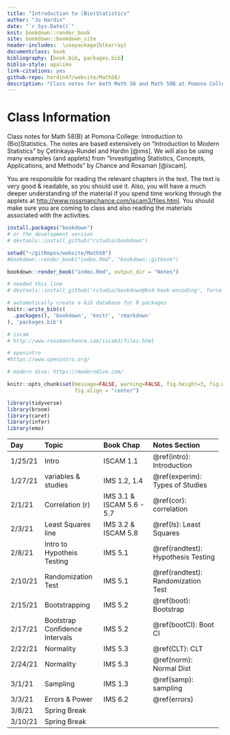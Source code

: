 ```yaml
---
title: "Introduction to (Bio)Statistics"
author: "Jo Hardin"
date: "`r Sys.Date()`"
knit: bookdown::render_book
site: bookdown::bookdown_site
header-includes:  \usepackage{blkarray}
documentclass: book
bibliography: [book.bib, packages.bib]
biblio-style: apalike
link-citations: yes
github-repo: hardin47/website/Math58/
description: "Class notes for both Math 58 and Math 58B at Pomona College: Introduction to Statistics and Introduction to Biostatistics.  The notes are based extensively on Introduction to Modern Statistics by Çetinkaya-Rundel and Hardin Investigating Statistical Concepts, Applications, and Methods by Chance and Rossman."
---
```


# Class Information {.unnumbered}

Class notes for Math 58(B) at Pomona College: Introduction to (Bio)Statistics. The notes are based extensively on "Introduction to Modern Statistics" by Çetinkaya-Rundel and Hardin [@ims]. We will also be using many examples (and applets) from "Investigating Statistics, Concepts, Applications, and Methods" by Chance and Rossman [@iscam].

You are responsible for reading the relevant chapters in the text. The text is very good & readable, so you should use it. Also, you will have a much deeper understanding of the material if you spend time working through the applets at <http://www.rossmanchance.com/iscam3/files.html>. You should make sure you are coming to class and also reading the materials associated with the activities.

```r
install.packages("bookdown")
# or the development version
# devtools::install_github("rstudio/bookdown")

setwd("~/gitRepos/website/Math58")
#bookdown::render_book("index.Rmd", "bookdown::gitbook")

bookdown::render_book("index.Rmd", output_dir = "Notes")

# needed this line
# devtools::install_github('rstudio/bookdown@bs4-book-encoding', force = TRUE)
```

```r
# automatically create a bib database for R packages
knitr::write_bib(c(
  .packages(), 'bookdown', 'knitr', 'rmarkdown'
), 'packages.bib')
```

```r
# iscam
# http://www.rossmanchance.com/iscam3/files.html

# openintro
#https://www.openintro.org/

# modern dive: https://moderndive.com/
```

```r
knitr::opts_chunk$set(message=FALSE, warning=FALSE, fig.height=3, fig.width=5, 
                      fig.align = "center")

library(tidyverse)
library(broom)
library(caret)
library(infer)
library(emo)
```

+-------------+--------------------------------+---------------------------+-------------------------------------+
| Day         | Topic                          | Book Chap                 | Notes Section                       |
+:============+:===============================+:==========================+:====================================+
| 1/25/21     | Intro                          | ISCAM 1.1                 | \@ref(intro): Introduction          |
+-------------+--------------------------------+---------------------------+-------------------------------------+
| 1/27/21     | variables & studies            | IMS 1.2, 1.4              | \@ref(experim): Types of Studies    |
+-------------+--------------------------------+---------------------------+-------------------------------------+
| 2/1/21      | Correlation (r)                | IMS 3.1 & ISCAM 5.6 - 5.7 | \@ref(cor): correlation             |
+-------------+--------------------------------+---------------------------+-------------------------------------+
| 2/3/21      | Least Squares line             | IMS 3.2 & ISCAM 5.8       | \@ref(ls): Least Squares            |
+-------------+--------------------------------+---------------------------+-------------------------------------+
| 2/8/21      | Intro to Hypotheis Testing     | IMS 5.1                   | \@ref(randtest): Hypothesis Testing |
+-------------+--------------------------------+---------------------------+-------------------------------------+
| 2/10/21     | Randomization Test             | IMS 5.1                   | \@ref(randtest): Randomization Test |
+-------------+--------------------------------+---------------------------+-------------------------------------+
| 2/15/21     | Bootstrapping                  | IMS 5.2                   | \@ref(boot): Bootstrap              |
+-------------+--------------------------------+---------------------------+-------------------------------------+
| 2/17/21     | Bootstrap Confidence Intervals | IMS 5.2                   | \@ref(bootCI): Boot CI              |
+-------------+--------------------------------+---------------------------+-------------------------------------+
| 2/22/21     | Normality                      | IMS 5.3                   | \@ref(CLT): CLT                     |
+-------------+--------------------------------+---------------------------+-------------------------------------+
| 2/24/21     | Normality                      | IMS 5.3                   | \@ref(norm): Normal Dist            |
+-------------+--------------------------------+---------------------------+-------------------------------------+
| 3/1/21      | Sampling                       | IMS 1.3 \                 | \@ref(samp): sampling               |
+-------------+--------------------------------+---------------------------+-------------------------------------+
| 3/3/21      | Errors & Power                 | IMS 6.2                   | \@ref(errors)                       |
+-------------+--------------------------------+---------------------------+-------------------------------------+
| 3/8/21      | Spring Break                   |                           |                                     |
+-------------+--------------------------------+---------------------------+-------------------------------------+
| 3/10/21     | Spring Break                   |                           |                                     |
+-------------+--------------------------------+---------------------------+-------------------------------------+

```{=html}
<!--
| 2/18/21   |RR & OR | ISCAM Chp 1 |   |
| 2/21/21   |  CIs for RR & OR| ISCAM 3.9-3.11 |   |
| 2/25/21   | Two binary variables | ISRS 3.2 | \@ref(diffprop) [Diff 2 Prop] |
| 2/27/21   | Experiments | ISRS 1.4 & 1.5 |  \@ref(experim) [Experiments|
| 3/3/21    | chi-sq one variable| ISRS 3.3 |   \@ref(chisq1) [ChiSq 1 Var] |
| 3/5/21    | chi-sq two variables| ISRS 3.4 |  \@ref(chisq2) [ChiSq 2 Vars] |
| 3/10/21   |review for Exam 1 |  |  |
| 3/12/21   | Exam 1 |   |  |
| 3/31/21   | Sampling Dist of $\overline{X}$| ISRS 4.1 & Inv 2.4 |   \@ref(mean1dist) [Dist 1 mean] |
| 4/2/21    | Inference on $\mu$| ISRS 4.1 & Inv 2.5| \@ref(mean1inf) [Inf 1 mean] |
| 4/7/21    | Prediction Intervals | Inv 2.6 | \@ref(predint) [Pred Int] |
| 4/9/21    | Distribution of $\overline{X}_1 - \overline{X}_2$| ISRS 4.3 & Inv 4.2|  \@ref(mean2inf) [Inf 2 means] |
| 4/14/21   |  Inference on $\mu_1 - \mu_2$| ISRS 4.3 & Inv 4.5 - 4.6 |  \@ref(mean2inf) [Inf 2 means]  |
| 4/16/21   | Correlation (r) | ISRS 5.1 & Inv 5.6 - 5.7 | \@ref(cor) [Cor] |
| 4/21/21   | Least Squares line | ISRS 5.2 & Inv 5.10 - 5.11 | \@ref(ls) [LS line] |
| 4/23/21   | Inference on $\beta_1$ | ISRS 5.3 - 5.4 & Inv 5.13 - 5.14 | \@ref(infbeta1) [Inf $\beta_1$] |
| 4/28/21   | Multiple Linear Regression | ISRS 6.1 - 6.2 |  \@ref(MLR) [MLR] |
| 4/30/21   | Model Selection | ISRS 6.3 - 6.4 | \@ref(MLRmod) [MLR model] |
| 5/5/21    |review |  |  \@ref(ex:1819flu) [1918-19 Flu]  |
-->
```
